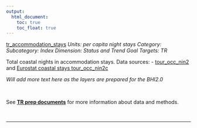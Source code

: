 ```yaml
---
output:
  html_document:
    toc: true
    toc_float: true
---
```


[tr_accommodation_stays](https://github.com/OHI-Science/bhi/blob/master/baltic/layers/tr_accommodation_stays_bhi2015.csv)
*Units: per capita night stays*
*Category:*
*Subcategory:*
*Index Dimension: Status and Trend*
*Goal Targets: TR*

Total coastal nights in accommodation stays.  Data sources:  - [tour_occ_nin2](http://appsso.eurostat.ec.europa.eu/nui/show.do?dataset=tour_occ_nin2&lang=en)  and [Eurostat coastal stays tour_occ_nin2c](http://appsso.eurostat.ec.europa.eu/nui/show.do?dataset=tour_occ_nin2c&lang=en)

*Will add more text here as the layers are prepared for the BHI2.0*

<br>

See [**TR prep documents**](https://github.com/OHI-Science/bhi-1.0-archive/blob/draft/baltic2015/prep/TR/tr_prep.md) for more information about data and methods.

<br>

--- 
